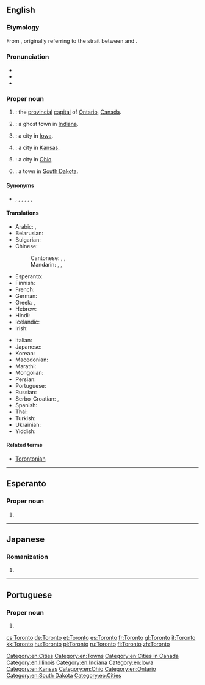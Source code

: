 {{also|Torontó}}
==English==
{{wikipedia}}

===Etymology===
From {{etyl|moh|en}} {{m|moh|tkaronto||where trees stand in water}}, originally referring to the strait between {{w|Lake Simcoe}} and {{w|Lake Couchiching}}.

===Pronunciation===
* {{IPA|/təɹɒn(t)oʊ/|lang=en}}
* {{audio|En-CA Toronto (contracted).ogg|audio (Canada, informal)|lang=en}}
* {{audio|EN-Toronto.ogg|Audio|lang=en}}

===Proper noun===
{{en-proper noun}}

# {{w|Toronto|Toronto, Ontario}}: the [[provincial]] [[capital]] of [[Ontario]], [[Canada]].
# {{w|Toronto, Indiana}}: a ghost town in [[Indiana]].
# {{w|Toronto, Iowa}}: a city in [[Iowa]].
# {{w|Toronto, Kansas}}: a city in [[Kansas]].
# {{w|Toronto, Ohio}}: a city in [[Ohio]].
# {{w|Toronto, South Dakota}}: a town in [[South Dakota]].

====Synonyms====
* {{sense|city}} {{l|en|Big Smoke|The Big Smoke}}, {{l|en|Hogtown}}, {{l|en|Hollywood North}}, {{l|en|Muddy York}} {{qualifier|historical nickname}}, {{l|en|Queen City}}, {{l|en|T.O.}}, {{l|en|York}} {{qualifier|former name}}

====Translations====
{{trans-top|provincial capital on Ontario, Canada}}
* Arabic: {{t|ar|تُورُونْتُو|m|tr=turūntū}}, {{t|ar|تُورُونْتُو|m|tr=torontū}}
* Belarusian: {{t|be|Таронта|m|tr=Tarónta}}
* Bulgarian: {{t|bg|Торонто|tr=Torónto}}
* Chinese:
*: Cantonese: {{t|yue|多倫多|sc=Hani}}, {{t|yue|多伦多|tr=do1 leon4 do1|sc=Hani}}, {{t|yue|多市|tr=do1 si5|sc=Hani}} {{qualifier|short form}}
*: Mandarin: {{t|cmn|多倫多|sc=Hani}}, {{t+|cmn|多伦多|tr=Duōlúnduō|sc=Hani}}, {{t|cmn|多市|tr=Duō Shì|sc=Hani}} {{qualifier|short form}}
* Esperanto: {{t|eo|Toronto}}
* Finnish: {{t+|fi|Toronto}}
* French: {{t+|fr|Toronto|m}}
* German: {{t+|de|Toronto|n}}
* Greek: {{t+|el|Τορόντο}}, {{t+|el|Τορόντο}}
* Hebrew: {{t|he|טורונטו}}
* Hindi: {{t|hi|टोरंटो|tr=ṭōraṇṭō}}
* Icelandic: {{t|is|Torontó}}
* Irish: {{t|ga|Torontó|m}}
{{trans-mid}}
* Italian: {{t+|it|Toronto|m}}
* Japanese: {{t|ja|トロント|tr=Toronto}}
* Korean: {{t|ko|토론토|tr=Toronto|sc=Hang}}
* Macedonian: {{t|mk|Торонто|tr=Torónto}}
* Marathi: {{t|mr|टॉरोंटो|tr=ṭǒroṃṭo|sc=Deva}}
* Mongolian: {{t|mn|Торонто|sc=Cyrl}}
* Persian: {{t|fa|تورنتو}}
* Portuguese: {{t|pt|Toronto|f}}
* Russian: {{t+|ru|Торо́нто|m}}
* Serbo-Croatian: {{t|sh|Торонто|sc=Cyrl}}, {{t|sh|Toronto}}
* Spanish: {{t+|es|Toronto|m}}
* Thai: {{t|th|โทรอนโต}}
* Turkish: {{t|tr|Toronto}}
* Ukrainian: {{t|uk|Торонто|m|tr=Torónto}}
* Yiddish: {{t|yi|טאָראָנטאָ}}
{{trans-bottom}}

====Related terms====
* [[Torontonian]]

[[Category:en:Cities]]
[[Category:en:Towns]]
[[Category:en:Cities in Canada]]
[[Category:en:Illinois]]
[[Category:en:Indiana]]
[[Category:en:Iowa]]
[[Category:en:Kansas]]
[[Category:en:Ohio]]
[[Category:en:Ontario]]
[[Category:en:South Dakota]]

----

==Esperanto==

===Proper noun===
{{eo-proper noun}}

# {{l|en|Toronto}}

[[Category:eo:Cities]]

----

==Japanese==

===Romanization===
{{ja-romaji}}

# {{ja-romanization of|トロント}}

----

==Portuguese==

===Proper noun===
{{pt-proper noun|f}}

# {{place|pt|city/provincial capital|p/Ontario|c/Canada|t1=Toronto}}

[[cs:Toronto]]
[[de:Toronto]]
[[et:Toronto]]
[[es:Toronto]]
[[fr:Toronto]]
[[gl:Toronto]]
[[it:Toronto]]
[[kk:Toronto]]
[[hu:Toronto]]
[[pl:Toronto]]
[[ru:Toronto]]
[[fi:Toronto]]
[[zh:Toronto]]